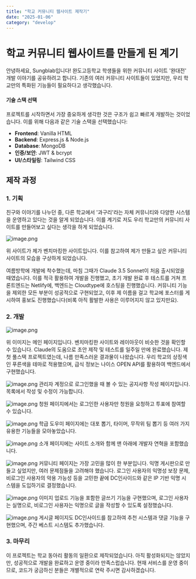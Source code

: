```yaml
---
title: "학교 커뮤니티 웹사이트 제작기"
date: "2025-01-06"
category: "develop"
---
```


# 학교 커뮤니티 웹사이트를 만들게 된 계기

안녕하세요, Sungblab입니다! 완도고등학교 학생들을 위한 커뮤니티 사이트 '완대전' 개발 이야기를 공유하려고 합니다. 기존의 여러 커뮤니티 사이트들이 있었지만, 우리 학교만의 특화된 기능들이 필요하다고 생각했습니다.

#### 기술 스택 선택

프로젝트를 시작하면서 가장 중요하게 생각한 것은 구조가 쉽고 빠르게 개발하는 것이었습니다. 이를 위해 다음과 같은 기술 스택을 선택했습니다:

- **Frontend**: Vanilla HTML
- **Backend**: Express.js & Node.js
- **Database**: MongoDB
- **인증/보안**: JWT & bcrypt
- **UI/스타일링**: Tailwind CSS

## 제작 과정

### 1. 기획

친구와 이야기를 나누던 중, 다른 학교에서 '과구리'라는 자체 커뮤니티와 다양한 시스템을 운영하고 있다는 것을 알게 되었습니다. 이를 계기로 저도 우리 학교만의 커뮤니티 사이트를 만들어보고 싶다는 생각을 하게 되었습니다.

![image.png](/images/과구리.png)

위 사이트가 제가 벤치마킹한 사이트입니다. 이를 참고하여 제가 만들고 싶은 커뮤니티 사이트의 모습을 구상하게 되었습니다.

여름방학에 개발에 착수했는데, 마침 그때가 Claude 3.5 Sonnet이 처음 출시되었을 때였습니다. 이를 적극 활용하여 개발을 진행했고, 초기 개발 완료 후 테스트를 거쳐 프론트엔드는 Netlify에, 백엔드는 Cloudtype에 호스팅을 진행했습니다. 커뮤니티 기능을 제외한 모든 부분이 성공적으로 구현되었고, 이후 제 이름을 걸고 학교에 포스터를 게시하여 홍보도 진행했습니다(비록 아직 활발한 사용은 이루어지지 않고 있지만요).

### 2. 개발

![image.png](/images/완대전.png)

위 이미지는 메인 페이지입니다. 벤치마킹한 사이트와 레이아웃이 비슷한 것을 확인할 수 있습니다. Claude의 도움으로 초안 제작 및 테스트를 일주일 만에 완료했습니다. 제 첫 풀스택 프로젝트였는데, 나름 만족스러운 결과물이 나왔습니다. 우리 학교의 상징색인 푸른색을 테마로 적용했으며, 급식 정보는 나이스 OPEN API를 활용하여 백엔드에서 구현했습니다.

![image.png](/images/공지사항.png)
관리자 계정으로 로그인했을 때 볼 수 있는 공지사항 작성 페이지입니다. 목록에서 작성 및 수정이 가능합니다.

![image.png](/images/청원.png)
청원 페이지에서는 로그인한 사용자만 청원을 요청하고 투표에 참여할 수 있습니다.

![image.png](/images/도우미.png)
학급 도우미 페이지에는 대포 뽑기, 타이머, 무작위 팀 뽑기 등 여러 가지 유용한 기능들을 모아놓았습니다.

![image.png](/images/소개.png)
소개 페이지에는 사이트 소개와 함께 맨 아래에 개발자 연혁을 포함했습니다.

![image.png](/images/커뮤.png)
커뮤니티 페이지는 가장 고민을 많이 한 부분입니다. 익명 게시판으로 만들고 싶었지만, 여러 문제점들을 고려해야 했습니다. 로그인 사용자의 익명성 보장 문제, 비로그인 사용자의 악용 가능성 등을 고민한 끝에 DC인사이드와 같은 IP 기반 익명 시스템을 도입하기로 결정했습니다.

![image.png](/images/글쓰기.png)
이미지 업로드 기능을 포함한 글쓰기 기능을 구현했으며, 로그인 사용자는 실명으로, 비로그인 사용자는 익명으로 글을 작성할 수 있도록 설정했습니다.

![image.png](/images/글.png)
게시글 페이지도 DC인사이드를 참고하여 추천 시스템과 댓글 기능을 구현했으며, 주간 베스트 시스템도 추가했습니다.

### 3. 마무리

이 프로젝트는 학교 동아리 활동의 일환으로 제작되었습니다. 아직 활성화되지는 않았지만, 성공적으로 개발을 완료하고 운영 중이라 만족스럽습니다. 현재 서비스를 운영 중이므로, 코드가 궁금하신 분들은 개별적으로 연락 주시면 감사하겠습니다.

